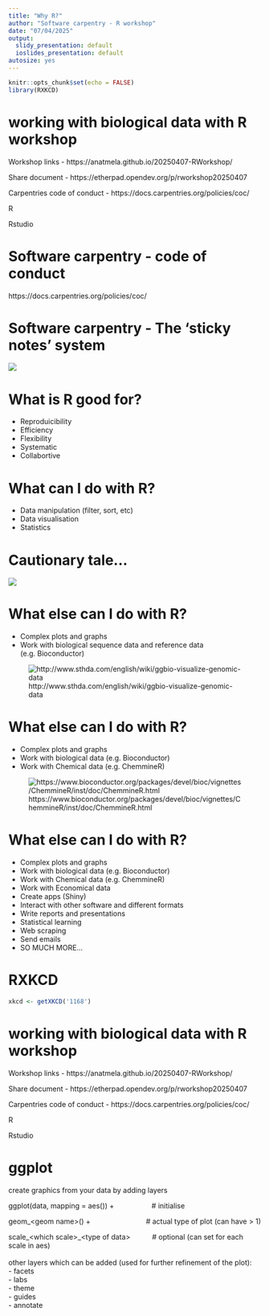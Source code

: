 ```yaml
---
title: "Why R?"
author: "Software carpentry - R workshop"
date: "07/04/2025"
output:
  slidy_presentation: default
  ioslides_presentation: default
autosize: yes
---
```


```r
knitr::opts_chunk$set(echo = FALSE)
library(RXKCD)
```

# working with biological data with R workshop
  
Workshop links -  https://anatmela.github.io/20250407-RWorkshop/

Share document - https://etherpad.opendev.org/p/rworkshop20250407

Carpentries code of conduct - https://docs.carpentries.org/policies/coc/ 

R 

Rstudio



# Software carpentry - code of conduct

https://docs.carpentries.org/policies/coc/

# Software carpentry - The 'sticky notes' system

![](presentation_files/stickynotes.jpg)
  


# What is R good for?  
- Reproduicibility  
- Efficiency
- Flexibility  
- Systematic  
- Collabortive  

# What can I do with R?

- Data manipulation (filter, sort, etc)
- Data visualisation
- Statistics

# Cautionary tale... 
![](presentation_files/excelgenes.png)


# What else can I do with R?
 - Complex plots and graphs  
 - Work with biological sequence data and reference data (e.g. Bioconductor)  

![http://www.sthda.com/english/wiki/ggbio-visualize-genomic-data](presentation_files/ggbio_genes.png)
  
# What else can I do with R?
 - Complex plots and graphs  
 - Work with biological data (e.g. Bioconductor)  
 - Work with Chemical data (e.g. ChemmineR)   

![https://www.bioconductor.org/packages/devel/bioc/vignettes/ChemmineR/inst/doc/ChemmineR.html](presentation_files/chemical.png)
  
# What else can I do with R?
 - Complex plots and graphs  
 - Work with biological data (e.g. Bioconductor)  
 - Work with Chemical data (e.g. ChemmineR)   
 - Work with Economical data   
 - Create apps (Shiny) 
 - Interact with other software and different formats
 - Write reports and presentations  
 - Statistical learning
 - Web scraping  
 - Send emails  
 - SO MUCH MORE... 
  
# RXKCD
```r
xkcd <- getXKCD('1168')
```

# working with biological data with R workshop
  
Workshop links -  https://anatmela.github.io/20250407-RWorkshop/  

Share document - https://etherpad.opendev.org/p/rworkshop20250407

Carpentries code of conduct - https://docs.carpentries.org/policies/coc/ 

R 

Rstudio

# ggplot

create graphics from your data by adding layers

ggplot(data, mapping = aes()) +\ \ \ \ \ \ \ \ \ \ \ \ \ \ \ \ \ \ \ # initialise

geom_\<geom name\>() +    \ \ \ \ \ \ \ \ \ \ \ \ \ \ \ \ \ \ \ \ \ \ \ \ \ \ \ # actual type of plot (can have > 1)

scale_\<which scale\>_\<type of data\> \ \ \ \ \ \ \ \ \    # optional (can set for each scale in aes)
<br>
<br>
other layers which can be added (used for further refinement of the plot):  
- facets  
- labs  
- theme  
- guides  
- annotate  
